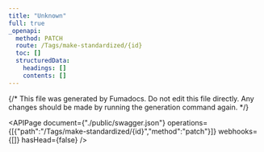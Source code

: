 ```yaml
---
title: "Unknown"
full: true
_openapi:
  method: PATCH
  route: /Tags/make-standardized/{id}
  toc: []
  structuredData:
    headings: []
    contents: []
---
```


{/* This file was generated by Fumadocs.
Do not edit this file directly. Any changes should be made by running the generation command again. */}

<APIPage document={"./public/swagger.json"} operations={[{"path":"/Tags/make-standardized/{id}","method":"patch"}]} webhooks={[]} hasHead={false} />